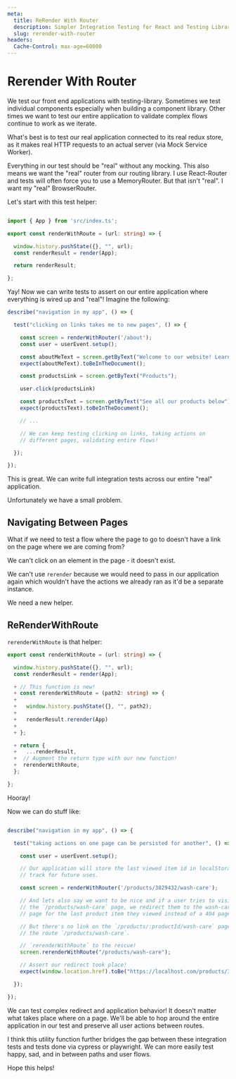 ```yaml
---
meta:
  title: ReRender With Router
  description: Simpler Integration Testing for React and Testing Library
  slug: rerender-with-router
headers:
  Cache-Control: max-age=60000
---
```


# Rerender With Router

We test our front end applications with testing-library. Sometimes we test
individual components especially when building a component library. Other times
we want to test our entire application to validate complex flows continue to
work as we iterate.

What's best is to test our real application connected to its real redux store,
as it makes real HTTP requests to an actual server (via Mock Service Worker).

Everything in our test should be "real" without any mocking. This also means we want the "real" router from our routing library. I use React-Router and tests will often force you to use a MemoryRouter. But that isn't "real". I want my "real" BrowserRouter.

Let's start with this test helper:

~~~ts

import { App } from 'src/index.ts';

export const renderWithRoute = (url: string) => {

  window.history.pushState({}, "", url);
  const renderResult = render(App);

  return renderResult;

};

~~~

Yay! Now we can write tests to assert on our entire application where everything is wired up and "real"! Imagine the following:

~~~ts
describe("navigation in my app", () => {

  test("clicking on links takes me to new pages", () => {

    const screen = renderWithRouter('/about');
    const user = userEvent.setup();

    const aboutMeText = screen.getByText("Welcome to our website! Learn more about us below");
    expect(aboutMeText).toBeInTheDocument();

    const productsLink = screen.getByText("Products");

    user.click(productsLink)

    const productsText = screen.getByText("See all our products below");
    expect(productsText).toBeInTheDocument();

    // ...

    // We can keep testing clicking on links, taking actions on
    // different pages, validating entire flows!

  });

});
~~~

This is great. We can write full integration tests across our entire "real"
application.

Unfortunately we have a small problem.

## Navigating Between Pages

What if we need to test a flow where the page to go to doesn't have a link on the page where we are coming from?

We can't click on an element in the page - it doesn't exist.

We can't use `rerender` because we would need to pass in our application again
which wouldn't have the actions we already ran as it'd be a separate instance.

We need a new helper.

## ReRenderWithRoute

`rerenderWithRoute` is that helper:

~~~ts
export const renderWithRoute = (url: string) => {

  window.history.pushState({}, "", url);
  const renderResult = render(App);

  + // This function is new!
  + const rerenderWithRoute = (path2: string) => {
  +
  +   window.history.pushState({}, "", path2);
  +
  +   renderResult.rerender(App)
  +
  + };

  + return {
  +   ...renderResult,
  +  // Augment the return type with our new function!
  +  rerenderWithRoute,
  };

};
~~~

Hooray!

Now we can do stuff like:


~~~ts

describe("navigation in my app", () => {

  test("taking actions on one page can be persisted for another", () => {

    const user = userEvent.setup();

    // Our application will store the last viewed item id in localStorage to
    // track for future uses.

    const screen = renderWithRouter('/products/3829432/wash-care');

    // And lets also say we want to be nice and if a user tries to visit
    // the `/products/wash-care` page, we redirect them to the wash-care
    // page for the last product item they viewed instead of a 404 page.

    // But there's no link on the `/products/:productId/wash-care` page to
    // the route `/products/wash-care`.

    // `rerenderWithRoute` to the rescue!
    screen.rerenderWithRoute("/products/wash-care");

    // Assert our redirect took place!
    expect(window.location.href).toBe("https://localhost.com/products/3829432/wash-care");

  });

});
~~~

We can test complex redirect and application behavior! It doesn't matter what takes place where on a page. We'll be able to hop around the entire application in our test and preserve all user actions between routes.

I think this utility function further bridges the gap between these integration tests and tests done via cypress or playwright. We can more easily test happy, sad, and in between paths and user flows.

Hope this helps!

